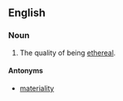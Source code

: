 ==English==
===Noun===
{{en-noun|etherealities}}
# The quality of being [[ethereal]].

====Antonyms====
*[[materiality]]